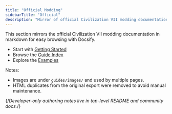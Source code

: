 ```yaml
---
title: "Official Modding"
sidebarTitle: "Official"
description: "Mirror of official Civilization VII modding documentation for easy browsing."
---
```


This section mirrors the official Civilization VII modding documentation in markdown for easy browsing with Docsify.

- Start with [Getting Started](/official/guides/getting-started)
- Browse the [Guide Index](/official/guides/guide-index)
- Explore the [Examples](/official/examples/fxs-new-narrative-event/README)

Notes:
- Images are under `guides/images/` and used by multiple pages.
- HTML duplicates from the original export were removed to avoid manual maintenance.

{/*Developer-only authoring notes live in top-level README and community docs.*/}


